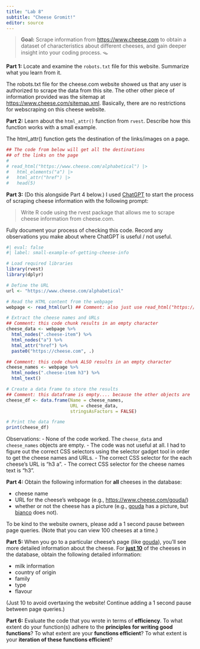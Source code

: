 ```yaml
---
title: "Lab 8"
subtitle: "Cheese Gromit!"
editor: source
---
```


> **Goal:** Scrape information from <https://www.cheese.com> to obtain a dataset of characteristics about different cheeses, and gain deeper insight into your coding process. 🪤

**Part 1:** Locate and examine the `robots.txt` file for this website. Summarize what you learn from it.

The robots.txt file for the cheese.com website showed us that any user is authorized to scrape the
data from this site. The other other piece of information provided was the sitemap at
<https://www.cheese.com/sitemap.xml>. Basically, there are no restrictions for webscraping on this
cheese website.

**Part 2:** Learn about the `html_attr()` function from `rvest`. Describe how
this function works with a small example.

The html_attr() function gets the destination of the links/images on a page.

```r
## The code from below will get all the destinations
## of the links on the page
#
# read_html("https://www.cheese.com/alphabetical") |>
#   html_elements("a") |>
#   html_attr("href") |>
#   head(5)
```

**Part 3:** (Do this alongside Part 4 below.) I used [ChatGPT](https://chat.openai.com/chat) to start the process of scraping cheese information with the following prompt:

> Write R code using the rvest package that allows me to scrape cheese information from cheese.com.

Fully document your process of checking this code. Record any observations you make about where ChatGPT is useful / not useful.

```r
#| eval: false
#| label: small-example-of-getting-cheese-info

# Load required libraries
library(rvest)
library(dplyr)

# Define the URL
url <- "https://www.cheese.com/alphabetical"

# Read the HTML content from the webpage
webpage <- read_html(url) ## Comment: also just use read_html("https://www.cheese.com/alphabetical/")

# Extract the cheese names and URLs
## Comment: this code chunk results in an empty character 
cheese_data <- webpage %>%
  html_nodes(".cheese-item") %>%
  html_nodes("a") %>%
  html_attr("href") %>%
  paste0("https://cheese.com", .)

## Comment: this code chunk ALSO results in an empty character 
cheese_names <- webpage %>%
  html_nodes(".cheese-item h3") %>%
  html_text()

# Create a data frame to store the results
## Comment: this dataframe is empty.... because the other objects are
cheese_df <- data.frame(Name = cheese_names,
                        URL = cheese_data,
                        stringsAsFactors = FALSE)

# Print the data frame
print(cheese_df)
```
Observations:
  - None of the code worked. The `cheese_data` and `cheese_names` objects are empty.
  - The code was not useful at all. I had to figure out the correct CSS selectors using the selector gadget tool
  in order to get the cheese names and URLs.
    - The correct CSS selector for the each cheese's URL is "h3 a".
    - The correct CSS selector for the cheese names text is "h3".
  

**Part 4:** Obtain the following information for **all** cheeses in the database:

-   cheese name
-   URL for the cheese's webpage (e.g., <https://www.cheese.com/gouda/>)
-   whether or not the cheese has a picture (e.g., [gouda](https://www.cheese.com/gouda/) has a picture, but [bianco](https://www.cheese.com/bianco/) does not).

To be kind to the website owners, please add a 1 second pause between page queries. (Note that you can view 100 cheeses at a time.)

**Part 5:** When you go to a particular cheese's page (like [gouda](https://www.cheese.com/gouda/)), you'll see more detailed information about the cheese. For [**just 10**]{.underline} of the cheeses in the database, obtain the following detailed information:

-   milk information
-   country of origin
-   family
-   type
-   flavour

(Just 10 to avoid overtaxing the website! Continue adding a 1 second pause between page queries.)

**Part 6:** Evaluate the code that you wrote in terms of **efficiency**. To what extent do your function(s) adhere to the **principles for writing good functions**? To what extent are your **functions efficient**? To what extent is your **iteration of these functions efficient**?
